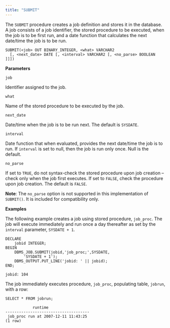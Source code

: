 ```yaml
---
title: "SUBMIT"
---
```


The `SUBMIT` procedure creates a job definition and stores it in the database. A job consists of a job identifier, the stored procedure to be executed, when the job is to be first run, and a date function that calculates the next date/time the job is to be run.

```text
SUBMIT(<job> OUT BINARY_INTEGER, <what> VARCHAR2
  [, <next_date> DATE [, <interval> VARCHAR2 [, <no_parse> BOOLEAN ]]])
```

**Parameters**

`job`

 Identifier assigned to the job.

`what`

 Name of the stored procedure to be executed by the job.

`next_date`

 Date/time when the job is to be run next. The default is `SYSDATE`.

`interval`

 Date function that when evaluated, provides the next date/time the job is to run. If `interval` is set to null, then the job is run only once. Null is the default.

`no_parse`

 If set to `TRUE`, do not syntax-check the stored procedure upon job creation – check only when the job first executes. If set to `FALSE`, check the procedure upon job creation. The default is `FALSE`.

 **Note**: The `no_parse` option is not supported in this implementation of `SUBMIT()`. It is included for compatibility only.


**Examples**

The following example creates a job using stored procedure, `job_proc`. The job will execute immediately and run once a day thereafter as set by the `interval` parameter, `SYSDATE + 1`.

```text
DECLARE
    jobid INTEGER;
BEGIN
    DBMS_JOB.SUBMIT(jobid,'job_proc;',SYSDATE,
        'SYSDATE + 1');
    DBMS_OUTPUT.PUT_LINE('jobid: ' || jobid);
END;

jobid: 104
```

The job immediately executes procedure, `job_proc`, populating table, `jobrun`, with a row:

```text
SELECT * FROM jobrun;

            runtime
-------------------------------------
 job_proc run at 2007-12-11 11:43:25
(1 row)
```
